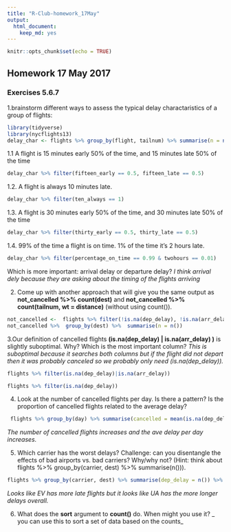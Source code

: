 ```yaml
---
title: "R-Club-homework_17May"
output: 
  html_document: 
    keep_md: yes
---
```


```r
knitr::opts_chunk$set(echo = TRUE)
```

## Homework 17 May 2017

### Exercises 5.6.7
1.brainstorm different ways to assess the typical delay charactaristics of a group of flights:
```r
library(tidyverse)
library(nycflights13)
delay_char <- flights %>% group_by(flight, tailnum) %>% summarise(n = n(), fifteen_early = mean(arr_delay == -15, na.rm = TRUE), fifteen_late = mean(arr_delay == 15, na.rm = TRUE), ten_always = mean(arr_delay == 10, na.rm = TRUE), thirty_early = mean(arr_delay == -30, na.rm = TRUE), thirty_late = mean(arr_delay == 30, na.rm = TRUE), percentage_on_time = mean(arr_delay == 0, na.rm = TRUE), twohours = mean(arr_delay > 120, na.rm = TRUE)) %>% map_if(is_double, round, 2) %>% as_tibble()
```


1.1 A flight is 15 minutes early 50% of the time, and 15 minutes late 50% of the time  

```r
delay_char %>% filter(fifteen_early == 0.5, fifteen_late == 0.5)
```

1.2. A flight is always 10 minutes late.

```r
delay_char %>% filter(ten_always == 1)
```

1.3. A flight is 30 minutes early 50% of the time, and 30 minutes late 50% of the time
```r
delay_char %>% filter(thirty_early == 0.5, thirty_late == 0.5)
```

1.4. 99% of the time a flight is on time. 1% of the time it’s 2 hours late.
```r
delay_char %>% filter(percentage_on_time == 0.99 & twohours == 0.01)
```

Which is more important: arrival delay or departure delay?
_I think arrival dely because they are asking about the timing of the flights arriving_

2. Come up with another approach that will give you the same output as **not_cancelled %>% count(dest)** and **not_cancelled %>% count(tailnum, wt = distance)** (without using count()).
```r
not_cancelled <-  flights %>% filter(!is.na(dep_delay), !is.na(arr_delay))
not_cancelled %>%  group_by(dest) %>%  summarise(n = n())
```

3.Our definition of cancelled flights **(is.na(dep_delay) | is.na(arr_delay) )** is slightly suboptimal. Why? Which is the most important column?
_This is suboptimal because it searches both columns but if the flight did not depart then it was probably canceled so we probably only need (is.na(dep_delay))._
```r
flights %>% filter(is.na(dep_delay)|is.na(arr_delay))
```

```r
flights %>% filter(is.na(dep_delay))
```

4. Look at the number of cancelled flights per day. Is there a pattern? Is the proportion of cancelled flights related to the average delay?
```r
 flights %>% group_by(day) %>% summarise(cancelled = mean(is.na(dep_delay)), mean_dep = mean(dep_delay, na.rm = T), mean_arr = mean(arr_delay, na.rm = T)) %>% ggplot(aes(y = cancelled)) + geom_point(aes(x = mean_dep), colour = "red") + geom_point(aes(x = mean_arr), colour = "blue") + labs(x = "Avg delay per day", y = "Cancelled flights p day")
```
_The number of cancelled flights increases and the ave delay per day increases._

5. Which carrier has the worst delays? Challenge: can you disentangle the effects of bad airports vs. bad carriers? Why/why not? (Hint: think about flights %>% group_by(carrier, dest) %>% summarise(n())).

```r
flights %>% group_by(carrier, dest) %>% summarise(dep_delay = n()) %>% ggplot(aes(y = dep_delay)) + geom_point(aes(x = carrier), color = "blue")
```

_Looks like EV has more late flights but it looks like UA has the more longer delays overall._

6. What does the **sort** argument to **count()** do. When might you use it?
_ you can use this to sort a set of data based on the counts_
